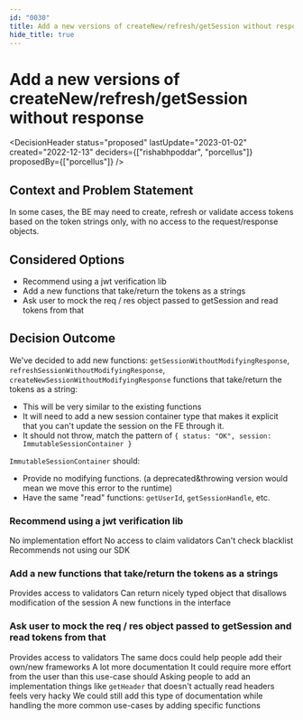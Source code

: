 ```yaml
---
id: "0030"
title: Add a new versions of createNew/refresh/getSession without response
hide_title: true
---
```



# Add a new versions of createNew/refresh/getSession without response

<DecisionHeader status="proposed" lastUpdate="2023-01-02" created="2022-12-13" deciders={["rishabhpoddar", "porcellus"]} proposedBy={["porcellus"]} />

## Context and Problem Statement

In some cases, the BE may need to create, refresh or validate access tokens based on the token strings only, with no access to the request/response objects.

## Considered Options

* Recommend using a jwt verification lib
* Add a new functions that take/return the tokens as a strings
* Ask user to mock the req / res object passed to getSession and read tokens from that

## Decision Outcome

We've decided to add new functions: `getSessionWithoutModifyingResponse`, `refreshSessionWithoutModifyingResponse`, `createNewSessionWithoutModifyingResponse` functions that take/return the tokens as a string:
- This will be very similar to the existing functions
- It will need to add a new session container type that makes it explicit that you can't update the session on the FE through it.
- It should not throw, match the pattern of `{ status: "OK", session: ImmutableSessionContainer }`

`ImmutableSessionContainer` should:
- Provide no modifying functions. (a deprecated&throwing version would mean we move this error to the runtime)
- Have the same "read" functions: `getUserId`, `getSessionHandle`, etc.

### Recommend using a jwt verification lib

<ArgumentPro> No implementation effort </ArgumentPro>
<ArgumentCon> No access to claim validators </ArgumentCon>
<ArgumentCon> Can't check blacklist </ArgumentCon>
<ArgumentCon> Recommends not using our SDK </ArgumentCon>

### Add a new functions that take/return the tokens as a strings

<ArgumentPro> Provides access to validators </ArgumentPro>
<ArgumentPro> Can return nicely typed object that disallows modification of the session </ArgumentPro>
<ArgumentCon> A new functions in the interface</ArgumentCon>

### Ask user to mock the req / res object passed to getSession and read tokens from that

<ArgumentPro> Provides access to validators </ArgumentPro>
<ArgumentPro> The same docs could help people add their own/new frameworks </ArgumentPro>
<ArgumentCon> A lot more documentation </ArgumentCon>
<ArgumentCon> It could require more effort from the user than this use-case should </ArgumentCon>
<ArgumentCon> Asking people to add an implementation things like `getHeader` that doesn't actually read headers feels very hacky </ArgumentCon>
<ArgumentNeut> We could still add this type of documentation while handling the more common use-cases by adding specific functions </ArgumentNeut>
